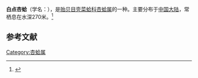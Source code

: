 {{Speciesbox
| name = 白点杏蛤
| image = 
| image_width = 
| genus = Amygdalum
| species = soyoae
| authority = Habe, 1958
}}
'''白点杏蛤'''（学名：''{{lang|la|Amygdalum soyoae}}''），是[[贻贝目|贻贝目]][[壳菜蛤科|壳菜蛤科]][[杏蛤属|杏蛤属]]的一种。主要分布于[[中国大陆|中国大陆]]，常栖息在水深270米。<ref>{{cite web|url=http://shell.sinica.edu.tw/chinese/shellbase_detail.php?science_no=3626|title=国际贝库：白点杏蛤|publisher=台湾贝类资料库|accessdate=2009-08-11|archive-date=2016-03-04|archive-url=https://web.archive.org/web/20160304105027/http://shell.sinica.edu.tw/chinese/shellbase_detail.php?science_no=3626|dead-url=no}}</ref>

== 参考文献 ==
{{reflist|2}}
{{Taxonbar|from=Q13367417}}

[[Category:杏蛤属|Category:杏蛤属]]